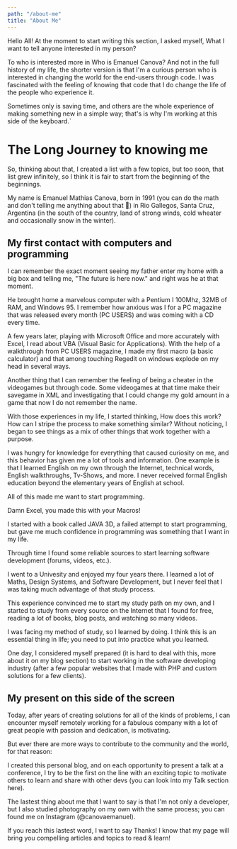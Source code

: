```yaml
---
path: "/about-me"
title: "About Me"
---
```


Hello All! 
At the moment to start writing this section, I asked myself, What I want to tell anyone interested in my person? 

To who is interested more in Who is Emanuel Canova? And not in the full history of my life, the shorter version is that I'm a curious person who is interested in changing the world for the end-users through code.
I was fascinated with the feeling of knowing that code that I do change the life of the people who experience it.

Sometimes only is saving time, and others are the whole experience of making something new in a simple way; that's is why I'm working at this side of the keyboard.`


# The Long Journey to knowing me

So, thinking about that, I created a list with a few topics, but too soon, that list grew infinitely, so I think it is fair to start from the beginning of the beginnings.

My name is Emanuel Mathias Canova, born in 1991 (you can do the math and don't telling me anything about that 🤣) in Rio Gallegos, Santa Cruz, Argentina (in the south of the country, land of strong winds, cold wheater and occasionally snow in the winter).

## My first contact with computers and programming

I can remember the exact moment seeing my father enter my home with a big box and telling me, "The future is here now." and right was he at that moment. 

He brought home a marvelous computer with a Pentium I 100Mhz,  32MB of RAM, and Windows 95. I remember how anxious was I for a PC magazine that was released every month (PC USERS) and was coming with a CD every time.

A few years later, playing with Microsoft Office and more accurately with Excel, I read about VBA (Visual Basic for Applications). With the help of a walkthrough from PC USERS magazine, I made my first macro (a basic calculator) and that among touching Regedit on windows explode on my head in several ways. 

Another thing that I can remember the feeling of being a cheater in the videogames but through code. Some videogames at that time make their savegame in XML and investigating that I could change my gold amount in a game that now I do not remember the name. 

With those experiences in my life, I started thinking, How does this work? How can I stripe the process to make something similar? Without noticing, I began to see things as a mix of other things that work together with a purpose.

I was hungry for knowledge for everything that caused curiosity on me, and this behavior has given me a lot of tools and information. One example is that I learned English on my own through the Internet, technical words, English walkthroughs, Tv-Shows, and more. I never received formal English education beyond the elementary years of English at school.

All of this made me want to start programming.

Damn Excel, you made this with your Macros!

I started with a book called JAVA 3D, a failed attempt to start programming, but gave me much confidence in programming was something that I want in my life. 

Through time I found some reliable sources to start learning software development (forums,  videos, etc.). 

I went to a Univesity and enjoyed my four years there. I learned a lot of Maths, Design Systems, and Software Development, but I never feel that I was taking much advantage of that study process. 

This experience convinced me to start my study path on my own, and I started to study from every source on the Internet that I found for free, reading a lot of books, blog posts, and watching so many videos. 

I was facing my method of study, so I learned by doing. I think this is an essential thing in life; you need to put into practice what you learned. 

One day, I considered myself prepared (it is hard to deal with this, more about it on my blog section) to start working in the software developing industry (after a few popular websites that I made with PHP and custom solutions for a few clients).

## My present on this side of the screen

Today, after years of creating solutions for all of the kinds of problems, I can encounter myself remotely working for a fabulous company with a lot of great people with passion and dedication, is motivating. 

But ever there are more ways to contribute to the community and the world, for that reason:

I created this personal blog, and on each opportunity to present a talk at a conference, I try to be the first on the line with an exciting topic to motivate others to learn and share with other devs (you can look into my Talk section here).

The lastest thing about me that I want to say is that I'm not only a developer, but I also studied photography on my own with the same process; you can found me on Instagram (@canovaemanuel).

If you reach this lastest word, I want to say Thanks!  I know that my page will bring you compelling articles and topics to read & learn! 